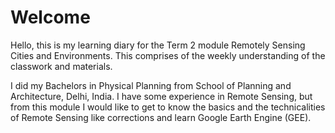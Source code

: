 # Welcome {.unnumbered}

Hello, this is my learning diary for the Term 2 module Remotely Sensing Cities and Environments. This comprises of the weekly understanding of the classwork and materials.

I did my Bachelors in Physical Planning from School of Planning and Architecture, Delhi, India. I have some experience in Remote Sensing, but from this module I would like to get to know the basics and the technicalities of Remote Sensing like corrections and learn Google Earth Engine (GEE).